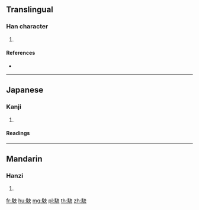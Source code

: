 {{character info/new}}
{{also|𩧫}}
==Translingual==

===Han character===
{{Han char|rn=187|rad=馬|as=05|sn=15|four=|canj=SFLBK|ids=⿰馬央}}

# {{defn|Han|sort=馬05}}

====References====
* {{Han ref|kx=1437.010|dkj=44678|dj=1961.110|hdz=74547.070|uh=99DA}}

----

==Japanese==

===Kanji===
{{ja-kanji|grade=|rs=馬05}}

# {{defn|lang=ja|sort=馬05}}

====Readings====
{{ja-readings|goon=[[おう]] (ō)|kanon=[[よう]] (yō)}}

----

==Mandarin==

===Hanzi===
{{cmn-hanzi|sim=𩧫|pin=[[yǎng]] ([[yang3]])|wg=yang<sup>3</sup>}}

# {{defn|lang=cmn|sort=馬05}}

[[fr:駚]]
[[hu:駚]]
[[mg:駚]]
[[pl:駚]]
[[th:駚]]
[[zh:駚]]
